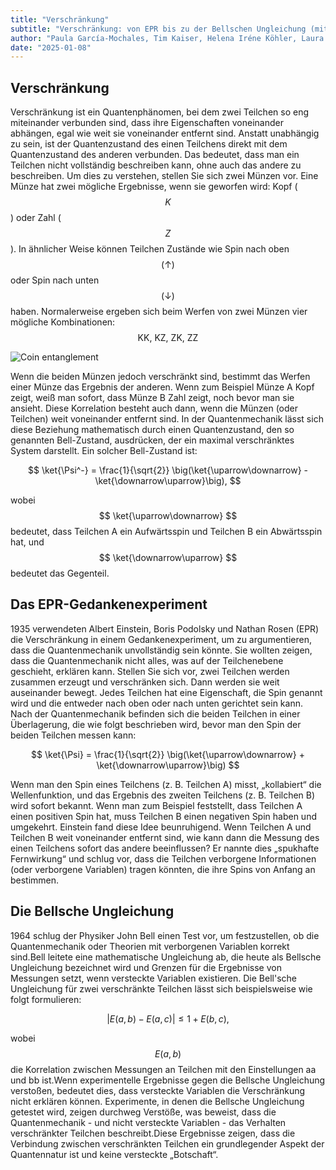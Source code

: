 ```yaml
---
title: "Verschränkung"
subtitle: "Verschränkung: von EPR bis zu der Bellschen Ungleichung (mittel)"
author: "Paula García-Mochales, Tim Kaiser, Helena Iréne Köhler, Laura Rojo Guerrero"
date: "2025-01-08"
---
```


## Verschränkung

Verschränkung ist ein Quantenphänomen, bei dem zwei Teilchen so eng miteinander verbunden sind, dass ihre Eigenschaften voneinander abhängen, egal wie weit sie voneinander entfernt sind. Anstatt unabhängig zu sein, ist der Quantenzustand des einen Teilchens direkt mit dem Quantenzustand des anderen verbunden. Das bedeutet, dass man ein Teilchen nicht vollständig beschreiben kann, ohne auch das andere zu beschreiben.
Um dies zu verstehen, stellen Sie sich zwei Münzen vor. Eine Münze hat zwei mögliche Ergebnisse, wenn sie geworfen wird: Kopf ($$ K $$) oder Zahl ($$ Z $$). In ähnlicher Weise können Teilchen Zustände wie Spin nach oben $$ (\uparrow) $$ oder Spin nach unten $$ (\downarrow) $$ haben. Normalerweise ergeben sich beim Werfen von zwei Münzen vier mögliche Kombinationen: $$ \text{KK, KZ, ZK, ZZ} $$

![Coin entanglement](/posts/assets/entries/entanglement/coin_entanglement.png)

Wenn die beiden Münzen jedoch verschränkt sind, bestimmt das Werfen einer Münze das Ergebnis der anderen. Wenn zum Beispiel Münze A Kopf zeigt, weiß man sofort, dass Münze B Zahl zeigt, noch bevor man sie ansieht. Diese Korrelation besteht auch dann, wenn die Münzen (oder Teilchen) weit voneinander entfernt sind.
In der Quantenmechanik lässt sich diese Beziehung mathematisch durch einen Quantenzustand, den so genannten Bell-Zustand, ausdrücken, der ein maximal verschränktes System darstellt. Ein solcher Bell-Zustand ist:

$$
\ket{\Psi^-} = \frac{1}{\sqrt{2}} \big(\ket{\uparrow\downarrow} - \ket{\downarrow\uparrow}\big),
$$

wobei $$ \ket{\uparrow\downarrow} $$ bedeutet, dass Teilchen A ein Aufwärtsspin und Teilchen B ein Abwärtsspin hat, und $$ \ket{\downarrow\uparrow} $$ bedeutet das Gegenteil.

## Das EPR-Gedankenexperiment

1935 verwendeten Albert Einstein, Boris Podolsky und Nathan Rosen (EPR) die Verschränkung in einem Gedankenexperiment, um zu argumentieren, dass die Quantenmechanik unvollständig sein könnte. Sie wollten zeigen, dass die Quantenmechanik nicht alles, was auf der Teilchenebene geschieht, erklären kann.
Stellen Sie sich vor, zwei Teilchen werden zusammen erzeugt und verschränken sich. Dann werden sie weit auseinander bewegt. Jedes Teilchen hat eine Eigenschaft, die Spin genannt wird und die entweder nach oben oder nach unten gerichtet sein kann. Nach der Quantenmechanik befinden sich die beiden Teilchen in einer Überlagerung, die wie folgt beschrieben wird, bevor man den Spin der beiden Teilchen messen kann:

$$
\ket{\Psi} = \frac{1}{\sqrt{2}} \big(\ket{\uparrow\downarrow} + \ket{\downarrow\uparrow}\big)
$$

Wenn man den Spin eines Teilchens (z. B. Teilchen A) misst, „kollabiert“ die Wellenfunktion, und das Ergebnis des zweiten Teilchens (z. B. Teilchen B) wird sofort bekannt. Wenn man zum Beispiel feststellt, dass Teilchen A einen positiven Spin hat, muss Teilchen B einen negativen Spin haben und umgekehrt.
Einstein fand diese Idee beunruhigend. Wenn Teilchen A und Teilchen B weit voneinander entfernt sind, wie kann dann die Messung des einen Teilchens sofort das andere beeinflussen? Er nannte dies „spukhafte Fernwirkung“ und schlug vor, dass die Teilchen verborgene Informationen (oder verborgene Variablen) tragen könnten, die ihre Spins von Anfang an bestimmen.

## Die Bellsche Ungleichung

1964 schlug der Physiker John Bell einen Test vor, um festzustellen, ob die Quantenmechanik oder Theorien mit verborgenen Variablen korrekt sind.Bell leitete eine mathematische Ungleichung ab, die heute als Bellsche Ungleichung bezeichnet wird und Grenzen für die Ergebnisse von Messungen setzt, wenn versteckte Variablen existieren.
Die Bell'sche Ungleichung für zwei verschränkte Teilchen lässt sich beispielsweise wie folgt formulieren:

$$
|E(a, b) - E(a, c)| \leq 1 + E(b, c),
$$

wobei $$ E(a,b) $$ die Korrelation zwischen Messungen an Teilchen mit den Einstellungen aa und bb ist.Wenn experimentelle Ergebnisse gegen die Bellsche Ungleichung verstoßen, bedeutet dies, dass versteckte Variablen die Verschränkung nicht erklären können.
Experimente, in denen die Bellsche Ungleichung getestet wird, zeigen durchweg Verstöße, was beweist, dass die Quantenmechanik - und nicht versteckte Variablen - das Verhalten verschränkter Teilchen beschreibt.Diese Ergebnisse zeigen, dass die Verbindung zwischen verschränkten Teilchen ein grundlegender Aspekt der Quantennatur ist und keine versteckte „Botschaft“.
